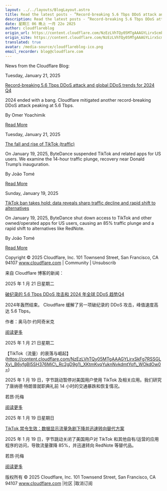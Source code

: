 ```yaml
---
layout: ../../layouts/BlogLayout.astro
title: Read the latest posts - ”Record-breaking 5.6 Tbps DDoS attack and global DDoS trends for 2024 Q4”
description: Read the latest posts - ”Record-breaking 5.6 Tbps DDoS attack and global DDoS trends for 2024 Q4”
date: 星期三 06 晚上 一月 22o 2025
author: cloudflareblog
origin_url: https://content.cloudflare.com/NzEzLVhTQy05MTgAAAGYLirxScmk2hf8UIUuN6Dc-0W-sDLN0qF0e6or89dRGbG_QZMdcMPZONqeWD6F2Agy07bCcaU=
origin_site: https://content.cloudflare.com/NzEzLVhTQy05MTgAAAGYLirxScmk2hf8UIUuN6Dc-0W-sDLN0qF0e6or89dRGbG_QZMdcMPZONqeWD6F2Agy07bCcaU=
translated: true
avatar: /media-source/cloudflareblog-ico.png
email_recorder: blog@cloudflare.com
---
```



<Reference client:only="react" title="Read the latest posts - ”Record-breaking 5.6 Tbps DDoS attack and global DDoS trends for 2024 Q4”" url="https://content.cloudflare.com/NzEzLVhTQy05MTgAAAGYLirxScmk2hf8UIUuN6Dc-0W-sDLN0qF0e6or89dRGbG_QZMdcMPZONqeWD6F2Agy07bCcaU=" />

<Detail client:only="react">
	News from the Cloudflare Blog:

Tuesday, January 21, 2025

[Record-breaking 5.6 Tbps DDoS attack and global DDoS trends for 2024 Q4](https://content.cloudflare.com/NzEzLVhTQy05MTgAAAGYLirxScmk2hf8UIUuN6Dc-0W-sDLN0qF0e6or89dRGbG_QZMdcMPZONqeWD6F2Agy07bCcaU=)

2024 ended with a bang. Cloudflare mitigated another record-breaking DDoS attack peaking at 5.6 Tbps.

By Omer Yoachimik

[Read More](https://content.cloudflare.com/NzEzLVhTQy05MTgAAAGYLirxScmk2hf8UIUuN6Dc-0W-sDLN0qF0e6or89dRGbG_QZMdcMPZONqeWD6F2Agy07bCcaU=)

Tuesday, January 21, 2025

[The fall and rise of TikTok (traffic)](https://content.cloudflare.com/NzEzLVhTQy05MTgAAAGYLirxSkFg7RSSGLXy_B6yfgBI5SH376MiC_Rc2gD9g1_XKtmKvqYuknNvkdmtYof_WOkdOw0=)

On January 19, 2025, ByteDance suspended TikTok and related apps for US users. We examine the 14-hour traffic plunge, recovery near Donald Trump’s inauguration.

By João Tomé

[Read More](https://content.cloudflare.com/NzEzLVhTQy05MTgAAAGYLirxSkFg7RSSGLXy_B6yfgBI5SH376MiC_Rc2gD9g1_XKtmKvqYuknNvkdmtYof_WOkdOw0=)

Sunday, January 19, 2025

[TikTok ban takes hold: data reveals sharp traffic decline and rapid shift to alternatives](https://content.cloudflare.com/NzEzLVhTQy05MTgAAAGYLirxSu-09Dj0LZTKgVvuZOFrKB4UI_GirpebGanSOV5xUx_83Y6i7Cg09EKbauMoq0aMKTc=)

On January 19, 2025, ByteDance shut down access to TikTok and other owned/operated apps for US users, causing an 85% traffic plunge and a rapid shift to alternatives like RedNote.

By João Tomé

[Read More](https://content.cloudflare.com/NzEzLVhTQy05MTgAAAGYLirxSu-09Dj0LZTKgVvuZOFrKB4UI_GirpebGanSOV5xUx_83Y6i7Cg09EKbauMoq0aMKTc=)

Copyright © 2025 Cloudflare, Inc. 101 Townsend Street, San Francisco, CA 94107 www.cloudflare.com | Community | Unsubscrib
</Detail>

来自 Cloudflare 博客的新闻：

2025 年 1 月 21 日星期二

[破纪录的 5.6 Tbps DDoS 攻击和 2024 年全球 DDoS 趋势Q4](https://content.cloudflare.com/NzEzLVhTQy05MTgAAAGYLirxScmk2hf8UIUuN6Dc-0W-sDLN0qF0e6or89dRGbG_QZMdcMPZONqeWD6F2Agy07bCcaU=)

2024年轰然结束。 Cloudflare 缓解了另一项破纪录的 DDoS 攻击，峰值速度高达 5.6 Tbps。

作者：奥马尔·约阿奇米克

[阅读更多](https://content.cloudflare.com/NzEzLVhTQy05MTgAAAGYLirxScmk2hf8UIUuN6Dc-0W-sDLN0qF0e6or89dRGbG_QZMdcMPZONqeWD6F2Agy07bCcaU=)

2025 年 1 月 21 日星期二

【TikTok（流量）的衰落与崛起】(https://content.cloudflare.com/NzEzLVhTQy05MTgAAAGYLirxSkFg7RSSGLXy\_B6yfgBI5SH376MiC\_Rc2gD9g1\_XKtmKvqYuknNvkdmtYof\_WOkdOw0=)

2025 年 1 月 19 日，字节跳动暂停对美国用户使用 TikTok 及相关应用。我们研究了唐纳德·特朗普就职典礼前 14 小时的交通暴跌和恢复情况。

若昂·托梅

[阅读更多](https://content.cloudflare.com/NzEzLVhTQy05MTgAAAGYLirxSkFg7RSSGLXy_B6yfgBI5SH376MiC_Rc2gD9g1_XKtmKvqYuknNvkdmtYof_WOkdOw0=)

2025 年 1 月 19 日星期日

[TikTok 禁令生效：数据显示流量急剧下降并迅速转向替代方案](https://content.cloudflare.com/NzEzLVhTQy05MTgAAAGYLirxSu-09Dj0LZTKgVvuZOFrKB4UI_GirpebGanSOV5xUx_83Y6i7Cg09EKbauMoq0aMKTc=)

2025 年 1 月 19 日，字节跳动关闭了美国用户对 TikTok 和其他自有/运营的应用程序的访问，导致流量骤降 85%，并迅速转向 RedNote 等替代品。

若昂·托梅

[阅读更多](https://content.cloudflare.com/NzEzLVhTQy05MTgAAAGYLirxSu-09Dj0LZTKgVvuZOFrKB4UI_GirpebGanSOV5xUx_83Y6i7Cg09EKbauMoq0aMKTc=)

版权所有 © 2025 Cloudflare, Inc. 101 Townsend Street, San Francisco, CA 94107 www.cloudflare.com |社区 |取消订阅


